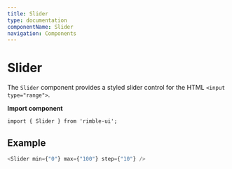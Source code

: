 ```yaml
---
title: Slider
type: documentation
componentName: Slider
navigation: Components
---
```


# Slider

The `Slider` component provides a styled slider control for the HTML `<input type="range">`.

**Import component**
```lang=jsx
import { Slider } from 'rimble-ui';
```
## Example
```js is=react-live
<Slider min={"0"} max={"100"} step={"10"} />
```
